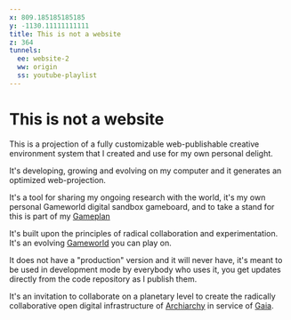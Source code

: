 ```yaml
---
x: 809.185185185185
y: -1130.11111111111
title: This is not a website
z: 364
tunnels:
  ee: website-2
  ww: origin
  ss: youtube-playlist
---
```


# This is not a website

This is a projection of a fully customizable web-publishable creative environment system that I created and use for my own personal delight.

It's developing, growing and evolving on my computer and it generates an optimized web-projection.

It's a tool for sharing my ongoing research with the world, it's my own personal Gameworld digital sandbox gameboard,
and to take a stand for this is part of my [Gameplan](https://yourgameplan.mystrikingly.com/)

It's built upon the principles of radical collaboration and experimentation. It's an evolving [Gameworld](#gameworld) you can play on.

It does not have a "production" version and it will never have, it's meant
to be used in development mode by everybody who uses it, you get updates directly from the code repository as I publish them.

It's an invitation to collaborate on a planetary level to create the radically collaborative open digital
infrastructure of [Archiarchy](#archiarchy) in service of [Gaia](#gaia).